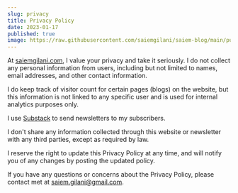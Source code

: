 ```yaml
---
slug: privacy
title: Privacy Policy
date: 2023-01-17
published: true
image: https://raw.githubusercontent.com/saiemgilani/saiem-blog/main/public/logo/cover_gh.png
---
```


At [saiemgilani.com](https://saiemgilani.com), I value your privacy and take it seriously. I do not collect any personal information from users, including but not limited to names, email addresses, and other contact information.

I do keep track of visitor count for certain pages (blogs) on the website, but this information is not linked to any specific user and is used for internal analytics purposes only.

I use [Substack](https://substack.com/) to send newsletters to my subscribers.

I don't share any information collected through this website or newsletter with any third parties, except as required by law.

I reserve the right to update this Privacy Policy at any time, and will notify you of any changes by posting the updated policy.

If you have any questions or concerns about the Privacy Policy, please contact met at [saiem.gilani@gmail.com](mailto:saiem.gilani@gmail.com).

